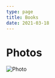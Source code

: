 ```yaml
---
type: page
title: Books
date: 2021-03-18
---
```


# Photos

<Image
  src="/images/1576d89db1341d5ec72643f52822c318.svg"
  alt="Photo"
  width={1125}
  height={750}
  priority
  className="next-image"
/>
